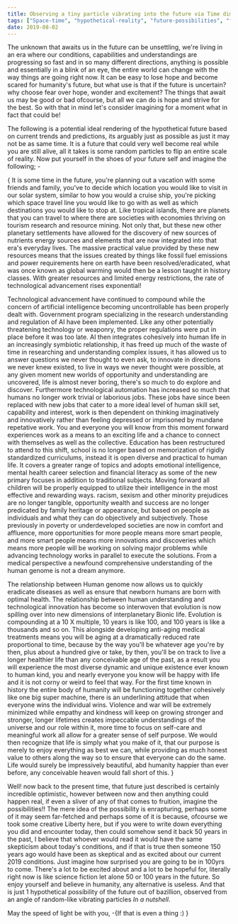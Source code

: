 ```yaml
---
title: Observing a tiny particle vibrating into the future via Time dimension
tags: ["Space-time", "hypothetical-reality", "future-possibilities", "far/near-future"]
date: 2019-08-02
---
```


The unknown that awaits us in the future can be unsettling, we're living in an era where our conditions, capabilities and understandings are progressing so fast and in so many different directions, anything is possible and essentially in a blink of an eye, the entire world can change with the way things are going right now. It can be easy to lose hope and become scared for humanity's future, but what use is that if the future is uncertain? why choose fear over hope, wonder and excitement? The things that await us may be good or bad ofcourse, but all we can do is hope and strive for the best. So with that in mind let's consider imagining for a moment what in fact that could be!

The following is a potential ideal rendering of the hypothetical future based on current trends and predictions, its arguably just as possible as just it may not be as same time. It is a future that could very well become real while you are still alive, all it takes is some random particles to flip an entire scale of reality. Now put yourself in the shoes of your future self and imagine the following; -

{ It is some time in the future, you're planning out a vacation with some friends and family, you've to decide which location you would like to visit in our solar system, similar to how you would a cruise ship, you're picking which space travel line you would like to go with as well as which destinations you would like to stop at. Like tropical islands, there are planets that you can travel to where there are societies with economies thriving on tourism research and resource mining. Not only that, but these new other planetary settlements have allowed for the discovery of new sources of nutrients energy sources and elements that are now integrated into that era's everyday lives. The massive practical value provided by these new resources means that the issues created by things like fossil fuel emissions and power requirements here on earth have been resolved/eradicated, what was once known as global warming would then be a lesson taught in history classes. With greater resources and limited energy restrictions, the rate of technological advancement rises exponential!

Technological advancement have continued to compound while the concern of artificial intelligence becoming uncontrollable has been properly dealt with. Government program specializing in the research understanding and regulation of AI have been implemented. Like any other potentially threatening technology or weaponry, the proper regulations were put in place before it was too late. AI then integrates cohesively into human life in an increasingly symbiotic relationship, it has freed up much of the waste of time in researching and understanding complex issues, it has allowed us to answer questions we never thought to even ask, to innovate in directions we never knew existed, to live in ways we never thought were possible, at any given moment new worlds of opportunity and understanding are uncovered, life is almost never boring, there's so much to do explore and discover. Furthermore technological automation has increased so much that humans no longer work trivial or laborious jobs. These jobs have since been replaced with new jobs that cater to a more ideal level of human skill set, capability and interest, work is then dependent on thinking imaginatively and innovatively rather than feeling depressed or imprisoned by mundane repetative work. You and everyone you will know from this moment forward experiences work as a means to an exciting life and a chance to connect with themselves as well as the collective. Education has been restructured to attend to this shift, school is no longer based on memorization of rigidly standardized curriculums, instead it is open diverse and practical to human life. It covers a greater range of topics and adopts emotional intelligence, mental health career selection and financial literacy as some of the new primary focuses in addition to traditional subjects. Moving forward all children will be properly equipped to utilize their intelligence in the most effective and rewarding ways. racism, sexism and other minority prejudices are no longer tangible, opportunity wealth and success are no longer predicated by family heritage or appearance, but based on people as individuals and what they can do objectively and subjectively. Those previously in poverty or underdeveloped societies are now in comfort and affluence, more opportunities for more people means more smart people, and more smart people means more innovations and discoveries which means more people will be working on solving major problems while advancing technology works in parallel to execute the solutions. From a medical perspective a newfound comprehensive understanding of the human genome is not a dream anymore.

The relationship between Human genome now allows us to quickly eradicate diseases as well as ensure that newborn humans are born with optimal health. The relationship between human understanding and technological innovation has become so interwoven that evolution is now spilling over into new dimensions of interplanetary Bionic life. Evolution is compounding at a 10 X multiple, 10 years is like 100, and 100 years is like a thousands and so on. This alongside developing anti-aging medical treatments means you will be aging at a dramatically reduced rate proportional to time, because by the way you'll be whatever age you're by then, plus about a hundred give or take, by then, you'll be on track to live a longer healthier life than any conceivable age of the past, as a result you will experience the most diverse dynamic and unique existence ever known to human kind, you and nearly everyone you know will be happy with life and it is not corny or weird to feel that way. For the first time known in history the entire body of humanity will be functioning together cohesively like one big super machine, there is an underlining attitude that when everyone wins the individual wins. Violence and war will be extremely minimized while empathy and kindness will keep on growing stronger and stronger, longer lifetimes creates impeccable understandings of the universe and our role within it, more time to focus on self-care and meaningful work all allow for a greater sense of self purpose. We would then recognize that life is simply what you make of it, that our purpose is merely to enjoy everything as best we can, while providing as much honest value to others along the way so to ensure that everyone can do the same. Life would surely be impressively beautiful, abd humanity happier than ever before, any conceivable heaven would fall short of this. }

Well! now back to the present time, that future just described is certainly incredible optimistic, however between now and then anything could happen real, if even a sliver of any of that comes to fruition, imagine the possibilities!! The mere idea of the possibility is enrapturing, perhaps some of it may seem far-fetched and perhaps some of it is because, ofcourse we took some creative Liberty here, but if you were to write down everything you did and encounter today, then could somehow send it back 50 years in the past, I believe that whoever would read it would have the same skepticism about today's conditions, and if that is true then someone 150 years ago would have been as skeptical and as excited about our current 2019 conditions. Just imagine how surprised you are going to be in 100yrs to come. There's a lot to be excited about and a lot to be hopeful for, literally right now is like science fiction let alone 50 or 100 years in the future. So enjoy yourself and believe in humanity, any alternative is useless. And that is just 1 hypothetical possibility of the future out of bazillion, observed from an angle of random-like vibrating particles *In a nutshell*.

May the speed of light be with you, -{If that is even a thing :) }